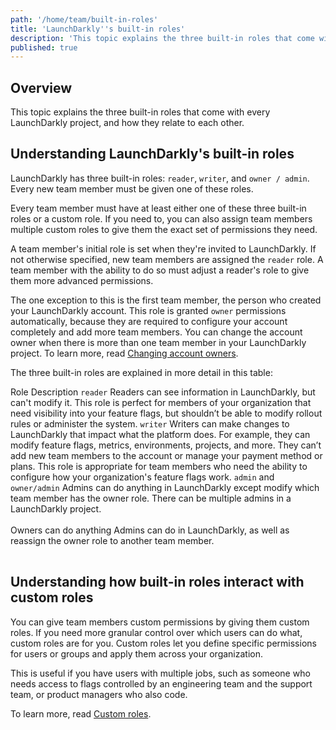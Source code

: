 ```yaml
---
path: '/home/team/built-in-roles'
title: 'LaunchDarkly''s built-in roles'
description: 'This topic explains the three built-in roles that come with every LaunchDarkly project.'
published: true
---
```


## Overview

This topic explains the three built-in roles that come with every LaunchDarkly project, and how they relate to each other.

## Understanding LaunchDarkly's built-in roles

LaunchDarkly has three built-in roles: `reader`, `writer`, and `owner / admin`. Every new team member must be given one of these roles.

Every team member must have at least either one of these three built-in roles or a custom role. If you need to, you can also assign team members multiple custom roles to give them the exact set of permissions they need.

A team member's initial role is set when they're invited to LaunchDarkly. If not otherwise specified, new team members are assigned the `reader` role. A team member with the ability to do so must adjust a reader's role to give them more advanced permissions.

The one exception to this is the first team member, the person who created your LaunchDarkly account. This role is granted `owner` permissions automatically, because they are required to configure your account completely and add more team members. You can change the account owner when there is more than one team member in your LaunchDarkly project. To learn more, read [Changing account owners](/home/account-security/account-owners).

The three built-in roles are explained in more detail in this table:

<Table>
<TableHeader>
    <TableHeadCell>Role</TableHeadCell>
    <TableHeadCell>Description</TableHeadCell>
</TableHeader>
<TableBody>
<TableRow>
<TableCell>
<code>reader</code>
</TableCell>
<TableCell>
Readers can see information in LaunchDarkly, but can't modify it. This role is perfect for members of your organization that need visibility into your feature flags, but shouldn’t be able to modify rollout rules or administer the system.
</TableCell>
</TableRow>
<TableRow>
<TableCell>
<code>writer</code>
</TableCell>
<TableCell>
Writers can make changes to LaunchDarkly that impact what the platform does. For example, they can modify feature flags, metrics, environments, projects, and more. They can’t add new team members to the account or manage your payment method or plans. This role is appropriate for team members who need the ability to configure how your organization's feature flags work.
</TableCell>
</TableRow>
<TableRow>
<TableCell>
<code>admin</code> and <code>owner/admin</code>
</TableCell>
<TableCell>
Admins can do anything in LaunchDarkly except modify which team member has the owner role. There can be multiple admins in a LaunchDarkly project.<br /><br />Owners can do anything Admins can do in LaunchDarkly, as well as reassign the owner role to another team member.
</TableCell>
</TableRow>
</TableBody>
</Table>

## Understanding how built-in roles interact with custom roles

You can give team members custom permissions by giving them custom roles. If you need more granular control over which users can do what, custom roles are for you. Custom roles let you define specific permissions for users or groups and apply them across your organization.

This is useful if you have users with multiple jobs, such as someone who needs access to flags controlled by an engineering team and the
support team, or product managers who also code.

To learn more, read [Custom roles](/home/team/custom-roles).
